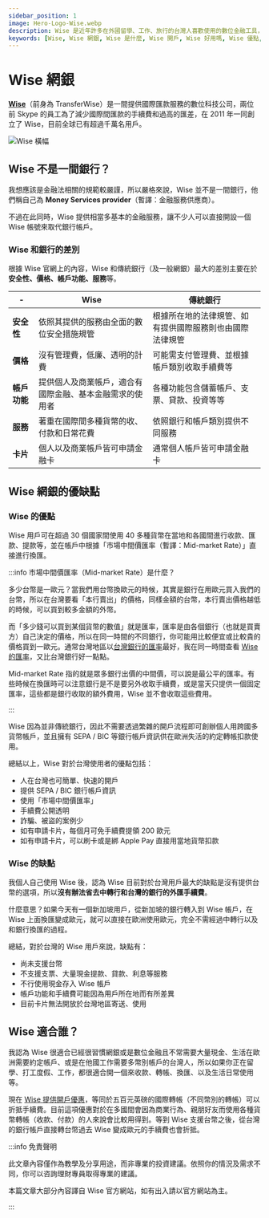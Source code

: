 ```yaml
---
sidebar_position: 1
image: Hero-Logo-Wise.webp
description: Wise 是近年許多在外國留學、工作、旅行的台灣人喜歡使用的數位金融工具，它提供許多基本的金融服務，申請資格和流程卻比傳統銀行簡單。
keywords: [Wise, Wise 網銀, Wise 是什麼, Wise 開戶, Wise 好用嗎, Wise 優點, Wise 缺點]
---
```


# Wise 網銀

[**Wise**](https://wise.prf.hn/l/8xE13Bp)（前身為 TransferWise）是一間提供國際匯款服務的數位科技公司，兩位前 Skype 的員工為了減少國際間匯款的手續費和過高的匯差，在 2011 年一同創立了 Wise，目前全球已有超過千萬名用戶。

![Wise 橫幅](./Hero-Logo-Wise.webp)

## Wise 不是一間銀行？

我想應該是金融法相關的規範較嚴謹，所以嚴格來說，Wise 並不是一間銀行，他們稱自己為 **Money Services provider**（暫譯：金融服務供應商）。

不過在此同時，Wise 提供相當多基本的金融服務，讓不少人可以直接開設一個 Wise 帳號來取代銀行帳戶。
### Wise 和銀行的差別

根據 Wise 官網上的內容，Wise 和傳統銀行（及一般網銀）最大的差別主要在於**安全性、價格、帳戶功能、服務**等。

| - | **Wise** | **傳統銀行** |
| --- | --- | --- |
| **安全性** | 依照其提供的服務由全面的數位安全措施規管 | 根據所在地的法律規管、如有提供國際服務則也由國際法律規管 |
| **價格** | 沒有管理費，低廉、透明的計費 | 可能需支付管理費、並根據帳戶類別收取手續費等 |
| **帳戶功能** | 提供個人及商業帳戶，適合有國際金融、基本金融需求的使用者 | 各種功能包含儲蓄帳戶、支票、貸款、投資等等 |
| **服務** | 著重在國際間多種貨幣的收、付款和日常花費 | 依照銀行和帳戶類別提供不同服務 |
| **卡片** | 個人以及商業帳戶皆可申請金融卡 | 通常個人帳戶皆可申請金融卡 |

## Wise 網銀的優缺點

### Wise 的優點

Wise 用戶可在超過 30 個國家間使用 40 多種貨幣在當地和各國間進行收款、匯款、提款等，並在帳戶中根據「市場中間價匯率（暫譯：Mid-market Rate）」直接進行換匯。

:::info 市場中間價匯率（Mid-market Rate）是什麼？

多少台幣是一歐元？當我們用台幣換歐元的時候，其實是銀行在用歐元買入我們的台幣，所以在台灣要看「本行賣出」的價格，同樣金額的台幣，本行賣出價格越低的時候，可以買到較多金額的外幣。

而「多少錢可以買到某個貨幣的數值」就是匯率，匯率是由各個銀行（也就是買賣方）自己決定的價格，所以在同一時間的不同銀行，你可能用比較便宜或比較貴的價格買到一歐元。通常台灣地區以[台灣銀行的匯率](https://rate.bot.com.tw/xrt?Lang=zh-TW)最好，我在同一時間查看 [Wise 的匯率](https://wise.com/tools/exchange-rate-alerts/)，又比台灣銀行好一點點。

Mid-market Rate 指的就是眾多銀行出價的中間價，可以說是最公平的匯率。有些時候在換匯時可以注意銀行是不是要另外收取手續費，或是當天只提供一個固定匯率，這些都是銀行收取的額外費用，Wise 並不會收取這些費用。

:::

Wise 因為並非傳統銀行，因此不需要透過繁雜的開戶流程即可創辦個人用跨國多貨幣帳戶，並且擁有 SEPA / BIC 等銀行帳戶資訊供在歐洲失活的約定轉帳扣款使用。

總結以上，Wise 對於台灣使用者的優點包括：
- 人在台灣也可簡單、快速的開戶
- 提供 SEPA / BIC 銀行帳戶資訊
- 使用「市場中間價匯率」
- 手續費公開透明
- 詐騙、被盜的案例少
- 如有申請卡片，每個月可免手續費提領 200 歐元
- 如有申請卡片，可以刷卡或是綁 Apple Pay 直接用當地貨幣扣款

### Wise 的缺點

我個人自己使用 Wise 後，認為 Wise 目前對於台灣用戶最大的缺點是沒有提供台幣的選項，所以**沒有辦法省去中轉行和台灣的銀行的外匯手續費**。

什麼意思？如果今天有一個新加坡用戶，從新加坡的銀行轉入到 Wise 帳戶，在 Wise 上面換匯變成歐元，就可以直接在歐洲使用歐元，完全不需經過中轉行以及和銀行換匯的過程。

總結，對於台灣的 Wise 用戶來說，缺點有：
- 尚未支援台幣
- 不支援支票、大量現金提款、貸款、利息等服務
- 不行使用現金存入 Wise 帳戶
- 帳戶功能和手續費可能因為用戶所在地而有所差異
- 目前卡片無法開放於台灣地區寄送、使用

## Wise 適合誰？

我認為 Wise 很適合已經很習慣網銀或是數位金融且不常需要大量現金、生活在歐洲需要約定帳戶、或是在他國工作需要多幣別帳戶的台灣人，所以如果你正在留學、打工度假、工作，都很適合開一個來收款、轉帳、換匯、以及生活日常使用等。

現在 [Wise 提供開戶優惠](https://wise.prf.hn/l/8xE13Bp)，等同於五百元英磅的國際轉帳（不同幣別的轉帳）可以折抵手續費。目前這項優惠對於在多國間會因為商業行為、親朋好友而使用各種貨幣轉帳（收款、付款）的人來說會比較用得到。等到 Wise 支援台幣之後，從台灣的銀行帳戶直接轉台幣過去 Wise 變成歐元的手續費也會折抵。

:::info 免責聲明

此文章內容僅作為教學及分享用途，而非專業的投資建議。依照你的情況及需求不同，你可以咨詢理財專員取得專業的建議。

本篇文章大部分內容譯自 Wise 官方網站，如有出入請以官方網站為主。

:::